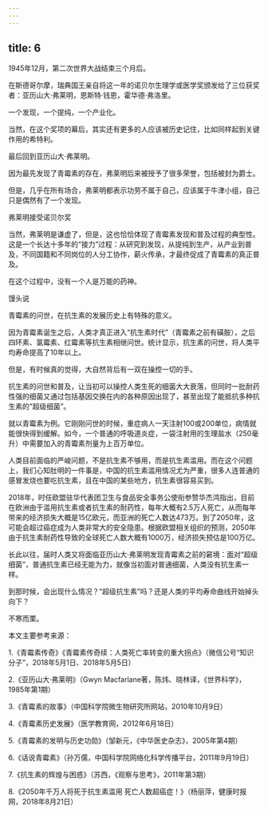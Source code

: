 ```yaml
---
---
---
```

title: 6
---



1945年12月，第二次世界大战结束三个月后。

在斯德哥尔摩，瑞典国王亲自将这一年的诺贝尔生理学或医学奖颁发给了三位获奖者：亚历山大·弗莱明，恩斯特·钱恩，霍华德·弗洛里。

一个发现，一个提纯，一个产业化。

当然，在这个奖项的幕后，其实还有更多的人应该被历史记住，比如同样起到关键作用的希特利。

最后回到亚历山大·弗莱明。

因为最先发现了青霉素的存在，弗莱明后来被授予了很多荣誉，包括被封为爵士。

但是，几乎在所有场合，弗莱明都表示功劳不属于自己，应该属于牛津小组，自己只是偶然有了一个发现。

弗莱明接受诺贝尔奖



当然，弗莱明是谦虚了，但是，这也恰恰体现了青霉素发现和普及过程的典型性。这是一个长达十多年的“接力”过程：从研究到发现，从提纯到生产，从产业到普及，不同国籍和不同岗位的人分工协作，薪火传承，才最终促成了青霉素的真正普及。

在这个过程中，没有一个人是万能的药神。

馒头说

青霉素的问世，在抗生素的发展历史上有特殊的意义。

因为青霉素诞生之后，人类才真正进入“抗生素时代”（青霉素之前有磺胺），之后四环素、氯霉素、红霉素等抗生素相继问世。统计显示，抗生素的问世，将人类平均寿命提高了10年以上。

但是，有时候真的觉得，大自然背后有一双在操控一切的手。

抗生素的问世和普及，让当初可以操控人类生死的细菌大大衰落，但同时一批耐药性强的细菌又通过包括基因交换在内的各种原因出现了，甚至出现了能抵抗多种抗生素的“超级细菌”。

就以青霉素为例。它刚刚问世的时候，重症病人一天注射100或200单位，病情就能很快得到缓解。如今，一个普通的呼吸道炎症，一袋注射用的生理盐水（250毫升）中需要加入的青霉素剂量为上百万单位。

人类目前面临的严峻问题，不是抗生素不够用，而是抗生素滥用。而在这个问题上，我们心知肚明的一件事是，中国的抗生素滥用情况尤为严重，很多人连普通的感冒发烧也要吃抗生素，且在中国的某些地方，抗生素很容易买到。

2018年，时任欧盟驻华代表团卫生与食品安全事务公使衔参赞华杰鸿指出，目前在欧洲由于滥用抗生素或者抗生素的耐药性，每年大概有2.5万人死亡，从而每年带来的经济损失大概是15亿欧元，而亚洲的死亡人数达473万。到了2050年，这可能会超过癌症成为人类非常大的安全隐患。根据欧盟相关组织的预测，2050年由于抗生素耐药性导致的全球死亡人数大概有1000万，经济损失预估是100万亿。

长此以往，届时人类又将面临亚历山大·弗莱明发现青霉素之前的窘境：面对“超级细菌”，普通抗生素已经无能为力，就像当初面对普通细菌，人类没有抗生素一样。

到那时候，会出现什么情况？“超级抗生素”吗？还是人类的平均寿命曲线开始掉头向下？

不寒而栗。

本文主要参考来源：

1.《青霉素传奇》《青霉素传奇续：人类死亡率转变的重大拐点》（微信公号“知识分子”，2018年5月1日、2018年5月5日）

2.《亚历山大·弗莱明》（Gwyn Macfarlane著，陈炜、晓林译，《世界科学》，1985年第1期）

3.《青霉素的故事》（中国科学院微生物研究所网站，2010年10月9日）

4.《青霉素历史发展》（医学教育网，2012年6月18日）

5.《青霉素的发明与历史功勋》（邹新元，《中华医史杂志》，2005年第4期）

6.《话说青霉素》（孙万儒，中国科学院网络化科学传播平台，2011年9月19日）

7.《抗生素的辉煌与困惑》（苏西，《观察与思考》，2011年第3期）

8.《2050年千万人将死于抗生素滥用 死亡人数超癌症！》（杨丽萍，健康时报网，2018年8月21日）